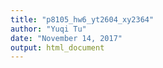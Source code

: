 ```yaml
---
title: "p8105_hw6_yt2604_xy2364"
author: "Yuqi Tu"
date: "November 14, 2017"
output: html_document
---
```





